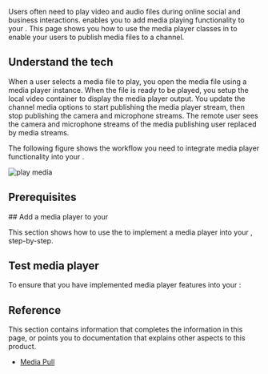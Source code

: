 

Users often need to play video and audio files during online social and business interactions. <Vg k="VSDK" /> enables you to add media playing functionality to your <Vpl k="CLIENT" />. This page shows you how to use the media player classes in <Vg k="VSDK" /> to enable your users to publish media files to a channel.

## Understand the tech

When a user selects a media file to play, you open the media file using a media player instance. When the file is ready to be played, you setup the local video container to display the media player output. You update the channel media options to start publishing the media player stream, then stop publishing the camera and microphone streams. The remote user sees the camera and microphone streams of the media publishing user replaced by media streams.

The following figure shows the workflow you need to integrate media player functionality into your <Vpl k="CLIENT" />.

![play media](/images/common/play-media.png)


## Prerequisites

<Prerequites />

<PlatformWrapper notAllowed="web">
## Add a media player to your <Vpl k="CLIENT" />

This section shows how to use the <Vg k="VSDK" /> to implement a media player into your <Vpd k="NAME" /> <Vpl k="CLIENT" />, step-by-step.

</PlatformWrapper>

<ProjectImplement />

## Test media player

To ensure that you have implemented media player features into your <Vpl k="CLIENT" />:

<ProjectTest />

## Reference

This section contains information that completes the information in this page, or points you to documentation that explains other aspects to this product.

<Reference />

* [Media Pull](../../media-pull/overview/product-overview)
